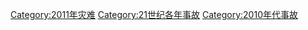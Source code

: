 {{Year by category
|m=2
|c=0
|d=1
|y=1
|cat=事故
|sortkey=事故
|parent=21世纪各年事故
|subcat=2010年代事故
}}

[[Category:2011年灾难|Category:2011年灾难]]
[[Category:21世纪各年事故|Category:21世纪各年事故]]
[[Category:2010年代事故|Category:2010年代事故]]